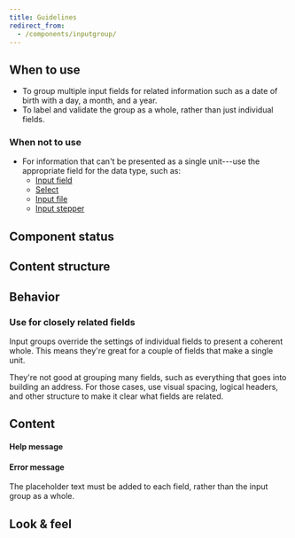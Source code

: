 ```yaml
---
title: Guidelines
redirect_from:
  - /components/inputgroup/
---
```



<ReactExample exampleId="InputGroup-default" />

## When to use

- To group multiple input fields for related information
  such as a date of birth with a day, a month, and a year.
- To label and validate the group as a whole, rather than just individual fields.

### When not to use

- For information that can't be presented as a single unit---use the appropriate field for the data type, such as:
  - [Input field](/components/input/inputfield/)
  - [Select](/components/input/select/)
  - [Input file](/components/input/inputfile/)
  - [Input stepper](/components/input/inputstepper/)

## Component status

<ComponentStatus component="InputGroup" />

## Content structure

<FigmaFile
  file="4QJZqvBvRrLu6t9mwObCkA"
  node="76%3A1011"
  alt="Label: provides a clear description of what users should fill in; input divider: clearly separates inputs within the group; Select (component): specifies options users can choose from. InputField (component): specifies one type of input expected of users; error: guides users on how to solve any problems and overrides errors for individual inputs in the group."
/>

## Behavior

### Use for closely related fields

Input groups override the settings of individual fields to present a coherent whole.
This means they're great for a couple of fields that make a single unit.

They're not good at grouping many fields,
such as everything that goes into building an address.
For those cases, use visual spacing, logical headers, and other structure
to make it clear what fields are related.

## Content

<InputLabelsSnippet />

<InputHelpErrorSnippet />

<!-- eslint-disable -->

#### Help message

<!-- eslint-enable -->

<ReactExample exampleId="InputGroup-help" />

#### Error message

<ReactExample exampleId="InputGroup-error" />

<InputPlaceholderSnippet />

The placeholder text must be added to each field, rather than the input group as a whole.

## Look & feel

<InputBackgroundLinkSnippet />
